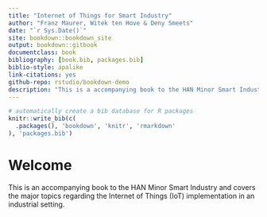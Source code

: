 ```yaml
--- 
title: "Internet of Things for Smart Industry"
author: "Franz Maurer, Witek ten Hove & Deny Smeets"
date: "`r Sys.Date()`"
site: bookdown::bookdown_site
output: bookdown::gitbook
documentclass: book
bibliography: [book.bib, packages.bib]
biblio-style: apalike
link-citations: yes
github-repo: rstudio/bookdown-demo
description: "This is a accompanying book to the HAN Minor Smart Industry"
---
```


```r
# automatically create a bib database for R packages
knitr::write_bib(c(
  .packages(), 'bookdown', 'knitr', 'rmarkdown'
), 'packages.bib')
```

# Welcome

This is an accompanying book to the HAN Minor Smart Industry and covers the major topics regarding the Internet of Things (IoT) implementation in an industrial setting.

